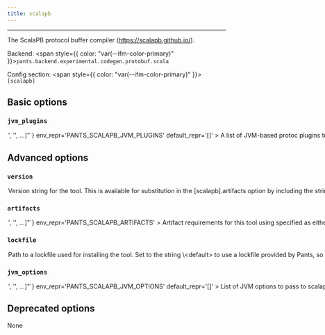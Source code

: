 ```yaml
---
title: scalapb
---
```



---

The ScalaPB protocol buffer compiler (https://scalapb.github.io/).

Backend: <span style={{ color: "var(--ifm-color-primary)" }}>`pants.backend.experimental.codegen.protobuf.scala`</span>

Config section: <span style={{ color: "var(--ifm-color-primary)" }}>`[scalapb]`</span>

## Basic options

<span className={styles.options}>

### `jvm_plugins`

<Option
  cli_repr={`--scalapb-jvm-plugins="['<str>', '<str>', ...]"`}
  env_repr='PANTS_SCALAPB_JVM_PLUGINS'
  default_repr='[]'
>
  

A list of JVM-based `protoc` plugins to invoke when generating Scala code from protobuf files. The format for each plugin specifier is `NAME=ARTIFACT` where NAME is the name of the plugin and ARTIFACT is either the address of a `jvm_artifact` target or the colon-separated Maven coordinate for the plugin's jar artifact.

For example, to invoke the fs2-grpc protoc plugin, the following option would work\: `--scalapb-jvm-plugins=fs2=org.typelevel\:fs2-grpc-codegen_2.12\:2.3.1`. (Note\: you would also need to set `--scalapb-runtime-dependencies` appropriately to include the applicable runtime libraries for your chosen protoc plugins.)

</Option>


## Advanced options

### `version`

<Option
  cli_repr='--scalapb-version=<str>'
  env_repr='PANTS_SCALAPB_VERSION'
  default_repr='0.11.6'
>
  

Version string for the tool. This is available for substitution in the `[scalapb].artifacts` option by including the string `\{version}`.

</Option>


### `artifacts`

<Option
  cli_repr={`--scalapb-artifacts="['<str>', '<str>', ...]"`}
  env_repr='PANTS_SCALAPB_ARTIFACTS'
>
  

Artifact requirements for this tool using specified as either the address of a `jvm_artifact` target or, alternatively, as a colon-separated Maven coordinates (e.g., `group\:name\:version`). For Maven coordinates, the string `\{version}` version will be substituted with the value of the `[scalapb].version` option.

</Option>


### `lockfile`

<Option
  cli_repr='--scalapb-lockfile=<str>'
  env_repr='PANTS_SCALAPB_LOCKFILE'
  default_repr='<default>'
>
  

Path to a lockfile used for installing the tool.

Set to the string `\<default>` to use a lockfile provided by Pants, so long as you have not changed the `--version` option. See https\://github.com/pantsbuild/pants/blob/release_2.18.0rc2/src/python/pants/backend/codegen/protobuf/scala/scalapbc.default.lockfile.txt for the default lockfile contents.

To use a custom lockfile, set this option to a file path relative to the build root, then run `pants jvm-generate-lockfiles --resolve=scalapb`.

</Option>


### `jvm_options`

<Option
  cli_repr={`--scalapb-jvm-options="['<str>', '<str>', ...]"`}
  env_repr='PANTS_SCALAPB_JVM_OPTIONS'
  default_repr='[]'
>
  

List of JVM options to pass to `scalapb` JVM processes.

Options set here will be added to those set in `[jvm].global_options`. Please check the documentation for the `jvm` subsystem to see what values are accepted here.

</Option>


## Deprecated options

None

</span>